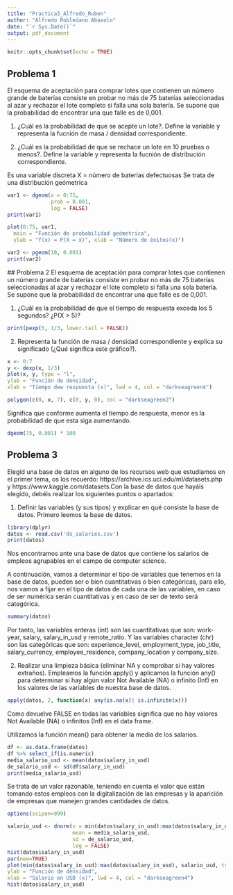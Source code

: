 ---
title: "Practica3_Alfredo_Ruben"
author: "Alfredo Robledano Abasolo"
date: "`r Sys.Date()`"
output: pdf_document
---

```{r setup, include=FALSE}
knitr::opts_chunk$set(echo = TRUE)
```
## Problema 1

El esquema de aceptación para comprar lotes que contienen un número grande de baterías
consiste en probar no más de 75 baterías seleccionadas al azar y rechazar el lote completo si
falla una sola batería. Se supone que la probabilidad de encontrar una que falle es de 0,001.

1. ¿Cuál es la probabilidad de que se acepte un lote?. Define la variable y representa la
fucnión de masa / densidad correspondiente.

2. ¿Cuál es la probabilidad de que se rechace un lote en 10 pruebas o menos?. Define la
variable y representa la fucnión de distribución correspondiente.

Es una variable discreta
X = número de baterías defectuosas
Se trata de una distribución geómetrica
```{r}
var1 <- dgeom(x = 0:75,
              prob = 0.001,
              log = FALSE)
print(var1)

plot(0:75, var1,
  main = "Función de probabilidad geómetrica",
  ylab = "f(x) = P(X = x)", xlab = "Número de éxitos(x)")
```

  \textbf {La probabilidad de que el lote sea retirado es de: 0.0009277087}
  \textbf{b)
  P(lote se rechace con 10 pruebas o menos):}
```{r}
var2 <- pgeom(10, 0.001)
print(var2)
```
  \textbf{La probabilidad es de: 0.01094516}
## Problema 2
El esquema de aceptación para comprar lotes que contienen un número grande de baterías
consiste en probar no más de 75 baterías seleccionadas al azar y rechazar el lote completo si
falla una sola batería. Se supone que la probabilidad de encontrar una que falle es de 0,001.

1. ¿Cuál es la probabilidad de que el tiempo de respuesta exceda los 5 segundos? ¿P(X > 5)?
```{r}
print(pexp(5, 1/3, lower.tail = FALSE))
```

2. Representa la función de masa / densidad correspondiente y explica su significado (¿Qué significa este gráfico?).

```{r}
x <- 0:7
y <- dexp(x, 1/3)
plot(x, y, type = "l",
ylab = "Función de densidad",
xlab = "Tiempo dew respuesta (x)", lwd = 4, col = "darkseagreen4")

polygon(c(0, x, 7), c(0, y, 0), col = "darkseagreen2")

```
Significa que conforme aumenta el tiempo de respuesta, menor es la probabilidad de que esta siga aumentando.
```{r}
dgeom(75, 0.001) * 100
```

## Problema 3
Elegid una base de datos en alguno de los recursos web que estudiamos en el primer tema, os los
recuerdo: https://archive.ics.uci.edu/ml/datasets.php y https://www.kaggle.com/datasets.Con
la base de datos que hayáis elegido, debéis realizar los siguientes puntos o apartados:

1. Definir las variables (y sus tipos) y explicar en qué consiste la base de datos.
Primero leemos la base de datos.
```{r}
library(dplyr)
datos <- read.csv('ds_salaries.csv')
print(datos)
```
Nos encontramos ante una base de datos que contiene los salarios de empleos agrupables en el campo de computer science.

A continuación, vamos a determinar el tipo de variables que tenemos en la base de datos, pueden ser o bien cuantitativas o bien categóricas, para ello, nos vamos a fijar en el tipo de datos de cada una de las variables, en caso de ser numérica serán cuantitativas y en caso de ser de texto será categórica.
```{r}
summary(datos)
```
Por tanto, las variables enteras (int) son las cuantitativas que son: work-year, salary, salary_in_usd y remote_ratio. Y las variables character (chr) son las categóricas que son: experience_level, employment_type, job_title, salary_currency, employee_residence, company_location y company_size.

2. Realizar una limpieza básica (eliminar NA y comprobar si hay valores extraños).
Empleamos la función apply() y aplicamos la función any() para determinar si hay algún valor Not Available (NA) o infinito (Inf) en los valores de las variables de nuestra base de datos.
```{r}
apply(datos, 2, function(x) any(is.na(x)| is.infinite(x)))
```
Como devuelve FALSE en todas las variables significa que no hay valores Not Available (NA) o infinitos (Inf) en el data frame.

Utilizamos la función mean() para obtener la media de los salarios.
```{r}
df <- as.data.frame(datos)
df %>% select_if(is.numeric)
media_salario_usd <- mean(datos$salary_in_usd)
de_salario_usd <- sd(df$salary_in_usd)
print(media_salario_usd)
```
Se trata de un valor razonable, teniendo en cuenta el valor que están tomando estos empleos con la digitalización de las empresas y la aparición de empresas que manejen grandes cantidades de datos.
```{r}
options(scipen=999)

salario_usd <- dnorm(x = min(datos$salary_in_usd):max(datos$salary_in_usd),
                     mean = media_salario_usd,
                     sd = de_salario_usd,
                     log = FALSE)
hist(datos$salary_in_usd)
par(new=TRUE)
plot(min(datos$salary_in_usd):max(datos$salary_in_usd), salario_usd, type = "l",
ylab = "Función de densidad",
xlab = "Salario en USD (x)", lwd = 4, col = "darkseagreen4")
hist(datos$salary_in_usd)
```


